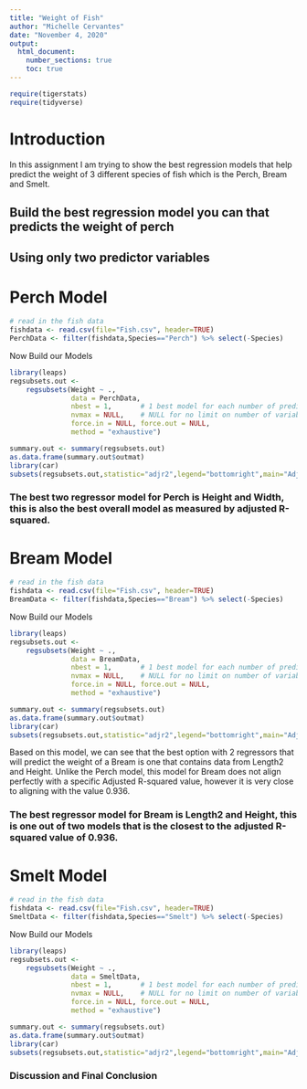 ```yaml
---
title: "Weight of Fish"
author: "Michelle Cervantes"
date: "November 4, 2020"
output: 
  html_document:
    number_sections: true
    toc: true
---
```



```r
require(tigerstats)
require(tidyverse)
```

# Introduction

<!--In this section you explain what you are trying to show.  Where did the data come from?  What is the research or other question you are trying to answer?!-->

In this assignment I am trying to show the best regression models that help predict the weight of 3 different species of fish which is the Perch, Bream and Smelt. 


## Build the best regression model you can that predicts the weight of perch
## Using only two predictor variables  



# Perch Model

<!--Decide on your methods:  use "variable analysis" or other appropriate descriptors.  Make sure to choose at least one graphical method and at least one numerical method.!-->

```r
# read in the fish data
fishdata <- read.csv(file="Fish.csv", header=TRUE) 
PerchData <- filter(fishdata,Species=="Perch") %>% select(-Species)
```
Now Build our Models 

```r
library(leaps)
regsubsets.out <-
    regsubsets(Weight ~ .,
               data = PerchData,
               nbest = 1,       # 1 best model for each number of predictors
               nvmax = NULL,    # NULL for no limit on number of variables
               force.in = NULL, force.out = NULL,
               method = "exhaustive")

summary.out <- summary(regsubsets.out)
as.data.frame(summary.out$outmat)
library(car)
subsets(regsubsets.out,statistic="adjr2",legend="bottomright",main="Adjusted R^2")
```
  
### The best two regressor model for Perch is Height and Width, this is also the best overall model as measured by adjusted R-squared.

# Bream Model

<!--Divide this section into two sub-sections:  One for your descriptive  results and one for your inferential results.!-->

```r
# read in the fish data
fishdata <- read.csv(file="Fish.csv", header=TRUE) 
BreamData <- filter(fishdata,Species=="Bream") %>% select(-Species)
```
Now Build our Models

```r
library(leaps)
regsubsets.out <-
    regsubsets(Weight ~ .,
               data = BreamData,
               nbest = 1,       # 1 best model for each number of predictors
               nvmax = NULL,    # NULL for no limit on number of variables
               force.in = NULL, force.out = NULL,
               method = "exhaustive")

summary.out <- summary(regsubsets.out)
as.data.frame(summary.out$outmat)
library(car)
subsets(regsubsets.out,statistic="adjr2",legend="bottomright",main="Adjusted R^2")
```
  
Based on this model, we can see that the best option with 2 regressors that will predict the weight of a Bream is one that contains data from Length2 and Height. Unlike the Perch model, this model for Bream does not align perfectly with a specific Adjusted R-squared value, however it is very close to aligning with the value 0.936.

### The best regressor model for Bream is Length2 and Height, this is one out of two models that is the closest to the adjusted R-squared value of 0.936. 

# Smelt Model

```r
# read in the fish data
fishdata <- read.csv(file="Fish.csv", header=TRUE) 
SmeltData <- filter(fishdata,Species=="Smelt") %>% select(-Species)
```
Now Build our Models
  
```r
library(leaps)
regsubsets.out <-
    regsubsets(Weight ~ .,
               data = SmeltData,
               nbest = 1,       # 1 best model for each number of predictors
               nvmax = NULL,    # NULL for no limit on number of variables
               force.in = NULL, force.out = NULL,
               method = "exhaustive")

summary.out <- summary(regsubsets.out)
as.data.frame(summary.out$outmat)
library(car)
subsets(regsubsets.out,statistic="adjr2",legend="bottomright",main="Adjusted R^2")
```

### Discussion and Final Conclusion

<!--Graphical results here.  Make sure to show your code.  Provide appropriate labels for axes, giving units if possible, and provide a good title for the graph, too.  Use the graphical results to describe the patterns if any that exist in the data as focused toward the research question!-->

